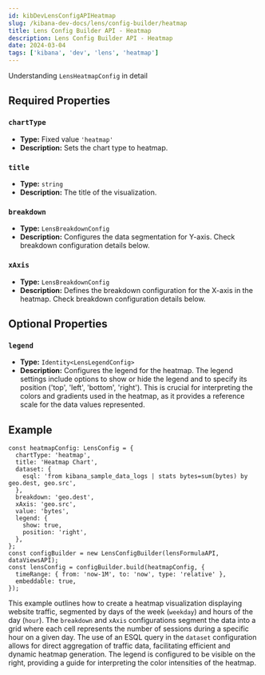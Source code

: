 ```yaml
---
id: kibDevLensConfigAPIHeatmap
slug: /kibana-dev-docs/lens/config-builder/heatmap
title: Lens Config Builder API - Heatmap
description: Lens Config Builder API - Heatmap
date: 2024-03-04
tags: ['kibana', 'dev', 'lens', 'heatmap']
---
```



Understanding `LensHeatmapConfig` in detail

## Required Properties

### `chartType`

- **Type:** Fixed value `'heatmap'`
- **Description:** Sets the chart type to heatmap.

### `title`

- **Type:** `string`
- **Description:** The title of the visualization.

<Dataset />

### `breakdown`

- **Type:** `LensBreakdownConfig`
- **Description:** Configures the data segmentation for Y-axis. Check breakdown configuration details below.

### `xAxis`

- **Type:** `LensBreakdownConfig`
- **Description:** Defines the breakdown configuration for the X-axis in the heatmap. Check breakdown configuration details below.

## Optional Properties

### `legend`

- **Type:** `Identity<LensLegendConfig>`
- **Description:** Configures the legend for the heatmap. The legend settings include options to show or hide the legend and to specify its position ('top', 'left', 'bottom', 'right'). This is crucial for interpreting the colors and gradients used in the heatmap, as it provides a reference scale for the data values represented.


<Breakdown />

## Example

```
const heatmapConfig: LensConfig = {
  chartType: 'heatmap',
  title: 'Heatmap Chart',
  dataset: {
    esql: 'from kibana_sample_data_logs | stats bytes=sum(bytes) by geo.dest, geo.src',
  },
  breakdown: 'geo.dest',
  xAxis: 'geo.src',
  value: 'bytes',
  legend: {
    show: true,
    position: 'right',
  },
};
const configBuilder = new LensConfigBuilder(lensFormulaAPI, dataViewsAPI);
const lensConfig = configBuilder.build(heatmapConfig, {
  timeRange: { from: 'now-1M', to: 'now', type: 'relative' },
  embeddable: true,
});
```

This example outlines how to create a heatmap visualization displaying website traffic, segmented by days of the week (`weekday`) and hours of the day (`hour`). The `breakdown` and `xAxis` configurations segment the data into a grid where each cell represents the number of sessions during a specific hour on a given day. The use of an ESQL query in the `dataset` configuration allows for direct aggregation of traffic data, facilitating efficient and dynamic heatmap generation. The legend is configured to be visible on the right, providing a guide for interpreting the color intensities of the heatmap.